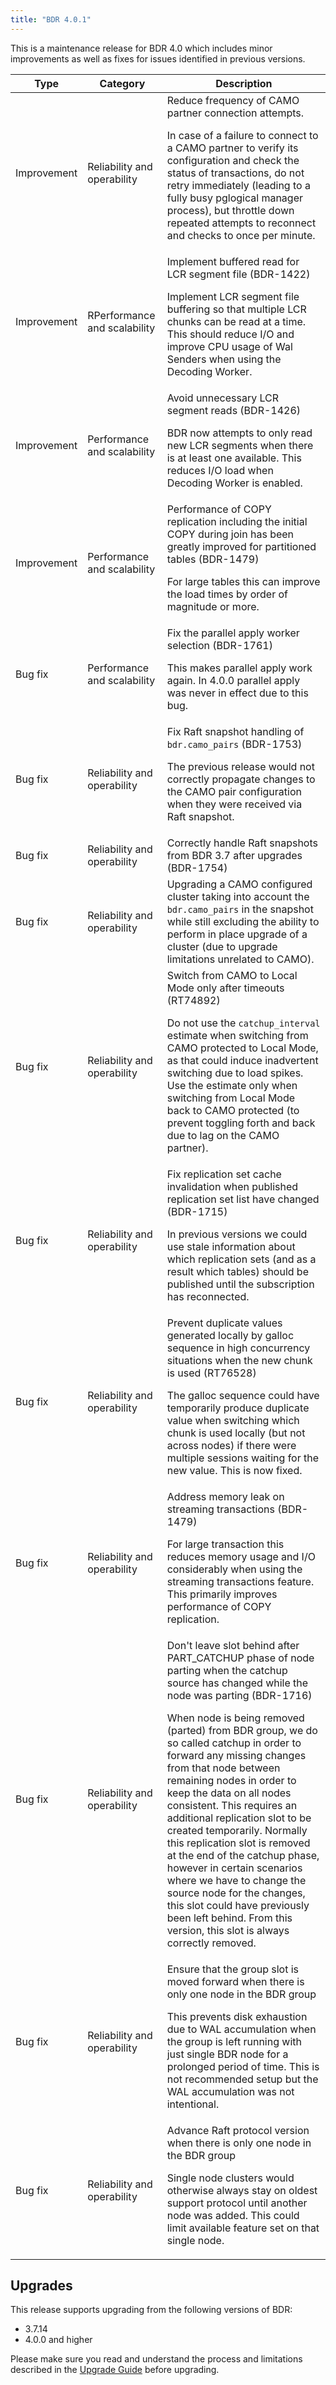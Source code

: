 ```yaml
---
title: "BDR 4.0.1"
---
```


This is a maintenance release for BDR 4.0 which includes minor
improvements as well as fixes for issues identified in previous
versions.

| Type | Category | Description |
| ---- | -------- | ----------- |
| Improvement | Reliability and operability | Reduce frequency of CAMO partner connection attempts. <p> In case of a failure to connect to a CAMO partner to verify its configuration and check the status of transactions, do not retry immediately (leading to a fully busy pglogical manager process), but throttle down repeated attempts to reconnect and checks to once per minute.</p>
| Improvement | RPerformance and scalability |  Implement buffered read for LCR segment file (BDR-1422) <p> Implement LCR segment file buffering so that multiple LCR chunks can be read at a time. This should reduce  I/O and improve CPU usage of Wal Senders when using the Decoding Worker.</p>
| Improvement | Performance and scalability | Avoid unnecessary LCR segment reads (BDR-1426) <p> BDR now attempts to only read new LCR segments when there is at least one available.  This reduces I/O load when Decoding Worker is enabled.</p>
| Improvement | Performance and scalability | Performance of COPY replication including the initial COPY during join has been greatly improved for partitioned tables (BDR-1479) <p> For large tables this can improve the load times by order of magnitude or more.</p>
| Bug fix | Performance and scalability | Fix the parallel apply worker selection (BDR-1761) <p> This makes parallel apply work again. In 4.0.0 parallel apply was never in effect due to this bug.</p>
| Bug fix | Reliability and operability | Fix Raft snapshot handling of `bdr.camo_pairs` (BDR-1753) <p> The previous release would not correctly propagate changes to the CAMO pair configuration when they were received via Raft snapshot.</p>
| Bug fix | Reliability and operability | Correctly handle Raft snapshots from BDR 3.7 after upgrades (BDR-1754)
| Bug fix | Reliability and operability | Upgrading a CAMO configured cluster taking into account the `bdr.camo_pairs` in the snapshot while still excluding the ability to perform in place upgrade of a cluster (due to upgrade limitations unrelated to CAMO).
| Bug fix | Reliability and operability |  Switch from CAMO to Local Mode only after timeouts (RT74892) <p> Do not use the `catchup_interval` estimate when switching from CAMO protected to Local Mode, as that could induce inadvertent switching due to load spikes.  Use the estimate only when switching from Local   Mode back to CAMO protected (to prevent toggling forth and back due to lag on the CAMO partner).</p>
| Bug fix | Reliability and operability | Fix replication set cache invalidation when published replication set list have changed (BDR-1715) <p> In previous versions we could use stale information about which replication sets (and as a result which tables) should be published until the subscription has reconnected.</p>
| Bug fix | Reliability and operability | Prevent duplicate values generated locally by galloc sequence in high concurrency situations when the new chunk is used (RT76528) <p> The galloc sequence could have temporarily produce duplicate value when switching which chunk is used locally (but not across nodes) if there were multiple sessions waiting for the new value. This is now fixed.</p>
| Bug fix | Reliability and operability | Address memory leak on streaming transactions (BDR-1479) <p> For large transaction this reduces memory usage and I/O considerably when using the streaming transactions feature. This primarily improves performance of COPY replication.</p>
| Bug fix | Reliability and operability | Don't leave slot behind after PART_CATCHUP phase of node parting when the catchup source has changed while the node was parting (BDR-1716) <p> When node is being removed (parted) from BDR group, we do so called catchup in order to forward any missing changes from that node between remaining nodes in order to keep the data on all nodes consistent. This requires an additional replication slot to be created temporarily. Normally this replication slot is removed at the end of the catchup phase, however in certain scenarios where we have to change the source node for the changes, this slot could have previously been left behind. From this version, this slot is always correctly removed.</p>
| Bug fix | Reliability and operability | Ensure that the group slot is moved forward when there is only one node in the BDR group<p> This prevents disk exhaustion due to WAL accumulation when the group is left running with just single BDR node for a prolonged period of time. This is not recommended setup but the WAL accumulation was not intentional.</p>
| Bug fix | Reliability and operability | Advance Raft protocol version when there is only one node in the BDR group <p> Single node clusters would otherwise always stay on oldest support protocol until another node was added. This could limit available feature set on that single node.</p>

## Upgrades

This release supports upgrading from the following versions of BDR:

-   3.7.14
-   4.0.0 and higher

Please make sure you read and understand the process and limitations described
in the [Upgrade Guide](/pgd/latest/upgrades/) before upgrading.
